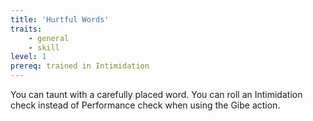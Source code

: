 ```yaml
---
title: 'Hurtful Words'
traits:
    - general
    - skill
level: 1
prereq: trained in Intimidation
---
```


You can taunt with a carefully placed word. You can roll an Intimidation check instead of Performance check when using the Gibe action.
